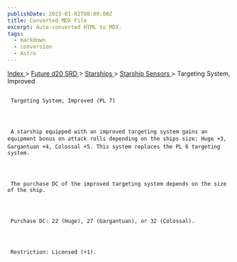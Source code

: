 ```yaml
---
publishDate: 2023-01-02T00:00:00Z
title: Converted MDX File
excerpt: Auto-converted HTML to MDX.
tags:
  - markdown
  - conversion
  - Astro
---
```


[
Index
](-index) >
[
Future d20 SRD
](future-d20-srd-index) >
[
Starships
](future-d20-srd-starships-index) >
[
Starship Sensors
](future-d20-srd-starships-starship-sensors-index) > Targeting System, Improved

##

     Targeting System, Improved (PL 7)




     A starship equipped with an improved targeting system gains an equipment bonus on attack rolls depending on the ships size: Huge +3, Gargantuan +4, Colossal +5. This system replaces the PL 6 targeting system.




     The purchase DC of the improved targeting system depends on the size of the ship.




     Purchase DC: 22 (Huge), 27 (Gargantuan), or 32 (Colossal).




     Restriction: Licensed (+1).
